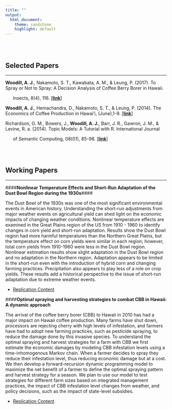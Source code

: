 ```yaml
---
title: ""
output:
  html_document:
    theme: sandstone
    highlight: default
---
```


<br>
<br>



Selected Papers
----------------------

*********

**Woodill, A. J.**, Nakamoto, S. T., Kawabata, A. M., & Leung, P. (2017). To Spray or Not to Spray: A Decision Analysis of Coffee Berry Borer in Hawaii. 

&nbsp;&nbsp;&nbsp;&nbsp;&nbsp; Insects, 8(4), 116. [[**link**]](http://www.mdpi.com/2075-4450/8/4/116)

**Woodill, A. J.**, Hemachandra, D., Nakamoto, S. T., & Leung, P. (2014). The Economics of Coffee Production in Hawai'i, (June),1-9. [[**link**]](http://www.ctahr.hawaii.edu/oc/freepubs/pdf/EI-25.pdf)

Richardson, G. M., Bowers, J., **Woodill, A. J.**, Barr, J. R., Gawron, J. M., & Levine, R. a. (2014). Topic Models: A Tutorial with R. International Journal  

&nbsp;&nbsp;&nbsp;&nbsp;&nbsp; of Semantic Computing, 08(01), 85-98. [[**link**]](http://www.worldscientific.com/doi/abs/10.1142/S1793351X14500044?journalCode=ijsc)

<br>
<br>


Working Papers
----------------------

*********

####**Nonlinear Temperature Effects and Short-Run Adaptation of the Dust Bowl Region during the 1930s**####

The Dust Bowl of the 1930s was one of the most significant environmental events in American history.
Understanding the short-run adjustments from major weather events on agricultural yield can shed light on
the economic impacts of changing weather conditions. Nonlinear temperature effects are examined in the
Great Plains region of the US from 1910 - 1960 to identify changes in corn yield and short-run adaptation.
Results show the Dust Bowl region had more harmful temperatures than the Northern Great Plains, but
the temperature effect on corn yields were similar in each region; however, total corn yields from 1910-1960
were less in the Dust Bowl region. Nonlinear estimation results show slight adaptation in the Dust Bowl
region and no adaptation in the Northern region. Adaptation appears to be limited in the short-run even
with the introduction of hybrid corn and changing farming practices. Precipitation also appears to play less
of a role on crop yields. These results add a historical perspective to the issue of short-run adaptation due
to extreme weather events.

* [Replication Content](https://github.com/johnwoodill/Non-Linear-Temperature-Effects-of-the-Dust-Bowl)

####**Optimal spraying and harvesting strategies to combat CBB in Hawaii: A dynamic approach**

The arrival of the coffee berry borer (CBB) to Hawaii in 2010 has had a major impact on Hawaii coffee production. Many farms have shut down, processors are rejecting cherry with high levels of infestation, and farmers have had to adopt new farming practices, such as pesticide spraying, to reduce the damage done by this invasive species. To understand the optimal spraying and harvest strategies for a farm with CBB we first estimate the economic damages by modeling CBB infestation levels using a time-inhomogenous Markov chain. When a farmer decides to spray they reduce their infestation level, thus reducing economic damage but at a cost. We then develop a forward-recursion dynamic programming model to maximize the net benefit of a farmer to define the optimal spraying pattern and harvest strategy for a season. We plan to use our model to test strategies for different farm sizes based on integrated management practices, the impact of CBB infestation level changes from weather, and policy decisions, such as the impact of state-level subsidies.

* [Replication Content](https://github.com/johnwoodill/cbb-dynamic-model)

<script>
  (function(i,s,o,g,r,a,m){i['GoogleAnalyticsObject']=r;i[r]=i[r]||function(){
  (i[r].q=i[r].q||[]).push(arguments)},i[r].l=1*new Date();a=s.createElement(o),
  m=s.getElementsByTagName(o)[0];a.async=1;a.src=g;m.parentNode.insertBefore(a,m)
  })(window,document,'script','https://www.google-analytics.com/analytics.js','ga');

  ga('create', 'UA-61017136-2', 'auto');
  ga('send', 'pageview');

</script>


